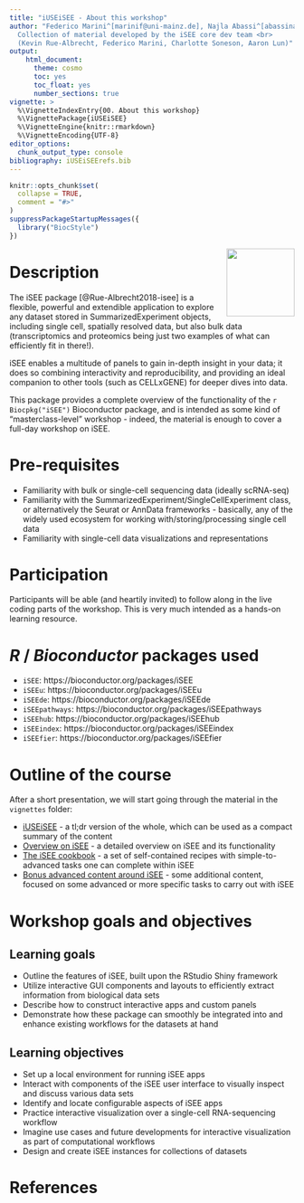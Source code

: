 ```yaml
---
title: "iUSEiSEE - About this workshop"
author: "Federico Marini^[marinif@uni-mainz.de], Najla Abassi^[abassina@uni-mainz.de] <br><hr>
  Collection of material developed by the iSEE core dev team <br>
  (Kevin Rue-Albrecht, Federico Marini, Charlotte Soneson, Aaron Lun)"
output: 
    html_document:
      theme: cosmo
      toc: yes
      toc_float: yes
      number_sections: true
vignette: >
  %\VignetteIndexEntry{00. About this workshop}
  %\VignettePackage{iUSEiSEE}
  %\VignetteEngine{knitr::rmarkdown}
  %\VignetteEncoding{UTF-8}
editor_options: 
  chunk_output_type: console
bibliography: iUSEiSEErefs.bib
---
```



```r
knitr::opts_chunk$set(
  collapse = TRUE,
  comment = "#>"
)
suppressPackageStartupMessages({
  library("BiocStyle")
})
```


<img src="iSEE.png" align="right" alt="" width="120" />

# Description

The iSEE package [@Rue-Albrecht2018-isee] is a flexible, powerful and extendible application to explore any dataset stored in SummarizedExperiment objects, including single cell, spatially resolved data, but also bulk data (transcriptomics and proteomics being just two examples of what can efficiently fit in there!).

iSEE enables a multitude of panels to gain in-depth insight in your data; it does so combining interactivity and reproducibility, and providing an ideal companion to other tools (such as CELLxGENE) for deeper dives into data.

This package provides a complete overview of the functionality of the `r Biocpkg("iSEE")` Bioconductor package, and is intended as some kind of "masterclass-level" workshop - indeed, the material is enough to cover a full-day workshop on iSEE.

# Pre-requisites

* Familiarity with bulk or single-cell sequencing data (ideally scRNA-seq)
* Familiarity with the SummarizedExperiment/SingleCellExperiment class, or 
alternatively the Seurat or AnnData frameworks - basically, any of the widely used 
ecosystem for working with/storing/processing single cell data
* Familiarity with single-cell data visualizations and representations

# Participation

Participants will be able (and heartily invited) to follow along in the live coding parts of the workshop. This is very much intended as a hands-on learning resource.

# _R_ / _Bioconductor_ packages used

* `iSEE`: https://bioconductor.org/packages/iSEE
* `iSEEu`: https://bioconductor.org/packages/iSEEu
* `iSEEde`: https://bioconductor.org/packages/iSEEde
* `iSEEpathways`: https://bioconductor.org/packages/iSEEpathways
* `iSEEhub`: https://bioconductor.org/packages/iSEEhub
* `iSEEindex`: https://bioconductor.org/packages/iSEEindex
* `iSEEfier`: https://bioconductor.org/packages/iSEEfier


# Outline of the course

After a short presentation, we will start going through the material in the `vignettes` folder:

* [iUSEiSEE](iUSEiSEE_01.Rmd) - a tl;dr version of the whole, which can be used as a compact summary of the content
* [Overview on iSEE](iSEE_overview_02.Rmd) - a detailed overview on iSEE and its functionality
* [The iSEE cookbook](iSEE_quickrecipes_03.Rmd) - a set of self-contained recipes with simple-to-advanced tasks one can complete within iSEE
* [Bonus advanced content around iSEE](bonus_content_04.Rmd) - some additional content, focused on some advanced or more specific tasks to carry out with iSEE

# Workshop goals and objectives

## Learning goals

* Outline the features of iSEE, built upon the RStudio Shiny framework
* Utilize interactive GUI components and layouts to efficiently extract information from biological data sets
* Describe how to construct interactive apps and custom panels
* Demonstrate how these package can smoothly be integrated into and enhance existing workflows for the datasets at hand

## Learning objectives

* Set up a local environment for running iSEE apps
* Interact with components of the iSEE user interface to visually inspect and discuss various data sets
* Identify and locate configurable aspects of iSEE apps
* Practice interactive visualization over a single-cell RNA-sequencing workflow
* Imagine use cases and future developments for interactive visualization as part of computational workflows
* Design and create iSEE instances for collections of datasets

# References {-}
